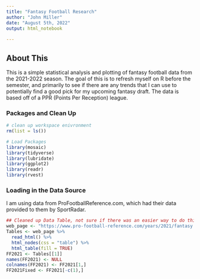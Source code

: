 ```yaml
---
title: "Fantasy Football Research"
author: "John Miller"
date: "August 5th, 2022"
output: html_notebook
  
---
```

## About This
 This is a simple statistical analysis and plotting of fantasy football data from the 2021-2022 season. The goal of this is to refresh myself on R before the semester, and primarily to see if there are any trends that I can use to potentially find a good pick for my upcoming fantasy draft. The data is based off of a PPR (Points Per Reception) league.


### Packages and Clean Up

```r
# clean up workspace enivronment
rm(list = ls())

# Load Packages
library(mosaic)
library(tidyverse)
library(lubridate)
library(ggplot2)
library(readr)
library(rvest)


```

### Loading in the Data Source

I am using data from ProFootballReference.com, which had their data provided to them by SportRadar.
```r
## Cleaned up Data Table, not sure if there was an easier way to do this
web_page <- "https://www.pro-football-reference.com/years/2021/fantasy.htm#fantasy::27"
Tables <- web_page %>%
  read_html() %>%
  html_nodes(css = "table") %>%
  html_table(fill = TRUE)
FF2021 <- Tables[[1]] 
names(FF2021) <- NULL
colnames(FF2021) <- FF2021[1,] 
FF2021Fixed <- FF2021[-c(1),]


```

```r
  


```




